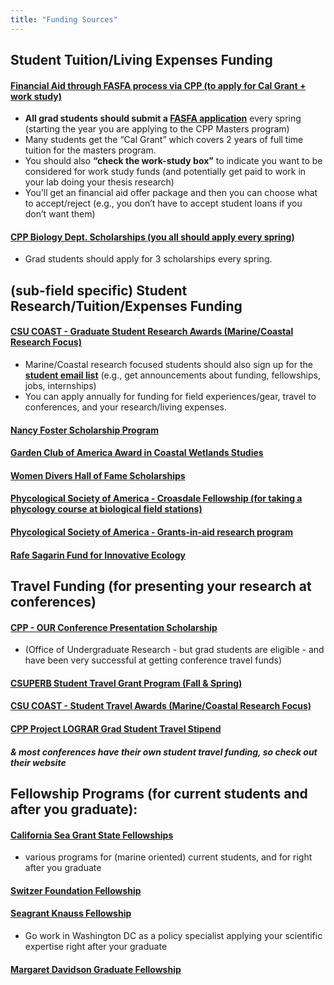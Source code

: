 ```yaml
---
title: "Funding Sources"
---
```


## Student Tuition/Living Expenses Funding

#### [Financial Aid through FASFA process via CPP (to apply for Cal Grant + work study)](https://www.csac.ca.gov/fafsa)

-   **All grad students should submit a [FASFA application](https://www.csac.ca.gov/fafsa)** every spring (starting the year you are applying to the CPP Masters program)
-   Many students get the "Cal Grant" which covers 2 years of full time tuition for the masters program.
-   You should also **"check the work-study box"** to indicate you want to be considered for work study funds (and potentially get paid to work in your lab doing your thesis research)
-   You'll get an financial aid offer package and then you can choose what to accept/reject (e.g., you don't have to accept student loans if you don't want them)

#### [CPP Biology Dept. Scholarships (**you all should apply every spring**)](https://www.cpp.edu/sci/biological-sciences/students/student-scholarships.shtml)

-   Grad students should apply for 3 scholarships every spring.

## (sub-field specific) Student Research/Tuition/Expenses Funding

#### [CSU COAST - Graduate Student Research Awards (Marine/Coastal Research Focus)](https://www.calstate.edu/impact-of-the-csu/research/coast/students/Pages/default.aspx)

-   Marine/Coastal research focused students should also sign up for the [**student email list**](https://www.calstate.edu/impact-of-the-csu/research/coast/Pages/student-sign-up.aspx) (e.g., get announcements about funding, fellowships, jobs, internships)
-   You can apply annually for funding for field experiences/gear, travel to conferences, and your research/living expenses.

#### [Nancy Foster Scholarship Program](https://fosterscholars.noaa.gov/)

#### [Garden Club of America Award in Coastal Wetlands Studies](https://www.gcamerica.org/scholarships/details/id/11)

#### [Women Divers Hall of Fame Scholarships](https://www.wdhof.org/scholarships/scholarship-descriptions)

#### [Phycological Society of America - Croasdale Fellowship (for taking a phycology course at biological field stations)](https://www.psaalgae.org/croasdale-award)

#### [Phycological Society of America - Grants-in-aid research program](https://www.psaalgae.org/grantsinaid-of-research)

#### [Rafe Sagarin Fund for Innovative Ecology](https://rafeinnovativeecologyfund.org/apply/)

## Travel Funding (for presenting your research at conferences)

#### [CPP - OUR Conference Presentation Scholarship](https://www.cpp.edu/our-cpp/students/conference-award/application.shtml)

-   (Office of Undergraduate Research - but grad students are eligible - and have been very successful at getting conference travel funds)

#### [CSUPERB Student Travel Grant Program (Fall & Spring)](https://www2.calstate.edu/impact-of-the-csu/research/csuperb/Pages/grants-and-awards-programs.aspx)

#### [CSU COAST - Student Travel Awards (Marine/Coastal Research Focus)](https://www2.calstate.edu/impact-of-the-csu/research/coast/funding/Pages/student-funding.aspx)

#### [CPP Project LOGRAR Grad Student Travel Stipend](https://www.cpp.edu/grc/resources-and-opportunities/funded-opportunities.shtml)

#### *& most conferences have their own student travel funding, so check out their website*

## Fellowship Programs (for current students and after you graduate):

#### [California Sea Grant State Fellowships](https://caseagrant.ucsd.edu/students/fellowships)
-   various programs for (marine oriented) current students, and for right after you graduate

#### [Switzer Foundation Fellowship](https://www.switzernetwork.org/become-fellow)

#### [Seagrant Knauss Fellowship](https://seagrant.noaa.gov/Prospective/#289216-who-is-eligible-for-the-knauss-fellowship)
-   Go work in Washington DC as a policy specialist applying your scientific expertise right after your graduate

#### [Margaret Davidson Graduate Fellowship](https://coast.noaa.gov/nerrs/research/davidson-fellowship.html?utm_medium=email&utm_source=GovDelivery)
